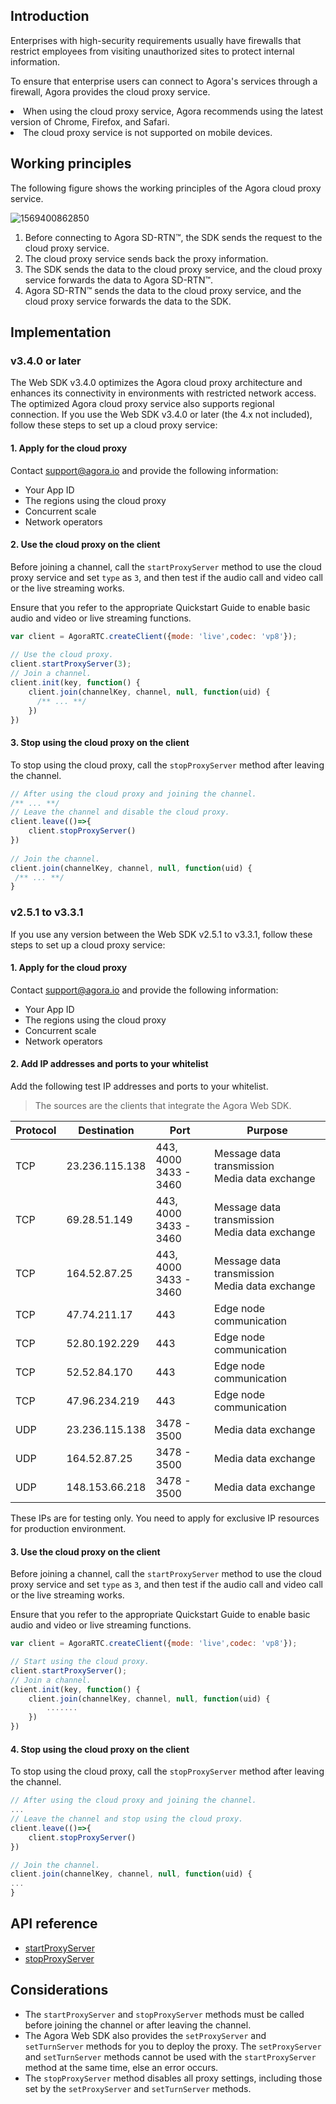 <PlatformWrapper platform="web">

## Introduction

Enterprises with high-security requirements usually have firewalls that restrict employees from visiting unauthorized sites to protect internal information.

To ensure that enterprise users can connect to Agora's services through a firewall, Agora provides the cloud proxy service.

<div class="alert info"><li>When using the cloud proxy service, Agora recommends using the latest version of Chrome, Firefox, and Safari.</li><li>The cloud proxy service is not supported on mobile devices.</li></div>


## Working principles


The following figure shows the working principles of the Agora cloud proxy service.

![1569400862850](https://web-cdn.agora.io/docs-files/1569400862850)

1. Before connecting to Agora SD-RTN™, the SDK sends the request to the cloud proxy service.
2. The cloud proxy service sends back the proxy information.
3. The SDK sends the data to the cloud proxy service, and the cloud proxy service forwards the data to Agora SD-RTN™.
4. Agora SD-RTN™ sends the data to the cloud proxy service, and the cloud proxy service forwards the data to the SDK.

## Implementation

### v3.4.0 or later

The Web SDK v3.4.0 optimizes the Agora cloud proxy architecture and enhances its connectivity in environments with restricted network access. The optimized Agora cloud proxy service also supports regional connection. If you use the Web SDK v3.4.0 or later (the 4.x not included), follow these steps to set up a cloud proxy service:

#### 1. Apply for the cloud proxy

Contact [support@agora.io](mailto:support@agora.io) and provide the following information:
- Your App ID
- The regions using the cloud proxy
- Concurrent scale 
- Network operators

#### 2. Use the cloud proxy on the client

Before joining a channel, call the `startProxyServer` method to use the cloud proxy service and set `type` as `3`, and then test if the audio call and video call or the live streaming works. 

<div class="alert info">Ensure that you refer to the appropriate Quickstart Guide to enable basic audio and video or live streaming functions.</div> 

```js
var client = AgoraRTC.createClient({mode: 'live',codec: 'vp8'});
 
// Use the cloud proxy.
client.startProxyServer(3);
// Join a channel.
client.init(key, function() {
    client.join(channelKey, channel, null, function(uid) {
      /** ... **/
    })
})
```

#### 3. Stop using the cloud proxy on the client

To stop using the cloud proxy, call the `stopProxyServer` method after leaving the channel.

```js
// After using the cloud proxy and joining the channel.
/** ... **/
// Leave the channel and disable the cloud proxy.
client.leave(()=>{
	client.stopProxyServer()
})
 
// Join the channel.
client.join(channelKey, channel, null, function(uid) {
 /** ... **/
}
```

###  v2.5.1 to v3.3.1

If you use any version between the Web SDK v2.5.1 to v3.3.1, follow these steps to set up a cloud proxy service:

#### 1. Apply for the cloud proxy

Contact [support@agora.io](mailto:support@agora.io) and provide the following information:
- Your App ID
- The regions using the cloud proxy
- Concurrent scale 
- Network operators

#### 2. Add IP addresses and ports to your whitelist

Add the following test IP addresses and ports to your whitelist.

> The sources are the clients that integrate the Agora Web SDK.

| Protocol | Destination             | Port                  | Purpose      |
| -------- | -------------- | --------------------- | --------------------- |
| TCP      | 23.236.115.138 | 443, 4000<br/>3433 - 3460 | Message data transmission<br/>Media data exchange |
| TCP      | 69.28.51.149 | 443, 4000<br/>3433 - 3460 | Message data transmission<br/>Media data exchange |
| TCP | 164.52.87.25  | 443, 4000<br/>3433 - 3460 | Message data transmission<br/>Media data exchange  |
| TCP      | 47.74.211.17   | 443                   | Edge node communication |
| TCP      | 52.80.192.229  | 443                   | Edge node communication |
| TCP      | 52.52.84.170   | 443                   | Edge node communication |
| TCP      | 47.96.234.219  | 443                   | Edge node communication |
| UDP      | 23.236.115.138 | 3478 - 3500            | Media data exchange |
| UDP      | 164.52.87.25 | 3478 - 3500            | Media data exchange |
| UDP      | 148.153.66.218 | 3478 - 3500            | Media data exchange |

<div class="alert note">These IPs are for testing only. You need to apply for exclusive IP resources for production environment.</div>

#### 3. Use the cloud proxy on the client

Before joining a channel, call the `startProxyServer` method to use the cloud proxy service and set `type` as `3`, and then test if the audio call and video call or the live streaming works. 

<div class="alert info">Ensure that you refer to the appropriate Quickstart Guide to enable basic audio and video or live streaming functions.</div> 

```javascript
var client = AgoraRTC.createClient({mode: 'live',codec: 'vp8'});

// Start using the cloud proxy.
client.startProxyServer();
// Join a channel.
client.init(key, function() {
    client.join(channelKey, channel, null, function(uid) {
        .......
    })
})
```

#### 4. Stop using the cloud proxy on the client

To stop using the cloud proxy, call the `stopProxyServer` method after leaving the channel.

```javascript
// After using the cloud proxy and joining the channel.
...
// Leave the channel and stop using the cloud proxy.
client.leave(()=>{
	client.stopProxyServer()
})

// Join the channel.
client.join(channelKey, channel, null, function(uid) {
...
}
```

## API reference

- [startProxyServer](https://docs.agora.io/en/Interactive%20Broadcast/API%20Reference/web/interfaces/agorartc.client.html#startproxyserver)
- [stopProxyServer](https://docs.agora.io/en/Interactive%20Broadcast/API%20Reference/web/interfaces/agorartc.client.html#stopproxyserver)

## Considerations

- The `startProxyServer` and  `stopProxyServer` methods must be called before joining the channel or after leaving the channel.
- The Agora Web SDK also provides the `setProxyServer` and `setTurnServer` methods for you to deploy the proxy. The `setProxyServer` and `setTurnServer` methods cannot be used with the `startProxyServer` method at the same time, else an error occurs.
- The `stopProxyServer` method disables all proxy settings, including those set by the `setProxyServer` and `setTurnServer` methods.

</PlatformWrapper>